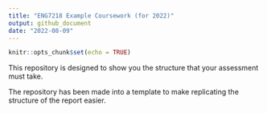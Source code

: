 ```yaml
---
title: "ENG7218 Example Coursework (for 2022)"
output: github_document
date: "2022-08-09"
---
```


```r
knitr::opts_chunk$set(echo = TRUE)
```

This repository is designed to show you the structure that your assessment must take.

The repository has been made into a template to make replicating the structure of the report easier.
